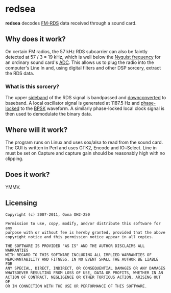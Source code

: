=redsea=
'''redsea''' decodes [http://en.wikipedia.org/wiki/Radio_Data_System FM-RDS] data received through a sound card.

==Why does it work?==
On certain FM radios, the 57 kHz RDS subcarrier can also be faintly detected at
57 / 3 = 19 kHz, which is well below the [http://en.wikipedia.org/wiki/Nyquist_frequency Nyquist frequency] for an ordinary
sound card's [http://en.wikipedia.org/wiki/Analog-to-digital_converter ADC]. This allows us to plug the radio into the computer's Line In
and, using digital filters and other DSP sorcery, extract the RDS data.

===What is this sorcery?===
The upper [http://en.wikipedia.org/wiki/Sideband sideband] of the RDS signal is bandpassed and [http://en.wikipedia.org/wiki/Heterodyning#Up_and_down_converters downconverted] to baseband. A local oscillator signal is generated at 1187.5 Hz and [http://en.wikipedia.org/wiki/Phase-locked_loop phase-locked] to the [http://en.wikipedia.org/wiki/Phase-shift_keying#Binary_phase-shift_keying_.28BPSK.29 BPSK] waveform. A similarly phase-locked local clock signal is then used to demodulate the binary data.

==Where will it work?==
The program runs on Linux and uses sox/alsa to read from the sound card.
The GUI is written in Perl and uses GTK2, Encode and IO::Select. Line in must
be set on Capture and capture gain should be reasonably high with no clipping.

==Does it work?==
YMMV.

==Licensing==
<pre>Copyright (c) 2007-2011, Oona OH2-250

Permission to use, copy, modify, and/or distribute this software for any
purpose with or without fee is hereby granted, provided that the above
copyright notice and this permission notice appear in all copies.

THE SOFTWARE IS PROVIDED "AS IS" AND THE AUTHOR DISCLAIMS ALL WARRANTIES
WITH REGARD TO THIS SOFTWARE INCLUDING ALL IMPLIED WARRANTIES OF
MERCHANTABILITY AND FITNESS. IN NO EVENT SHALL THE AUTHOR BE LIABLE FOR
ANY SPECIAL, DIRECT, INDIRECT, OR CONSEQUENTIAL DAMAGES OR ANY DAMAGES
WHATSOEVER RESULTING FROM LOSS OF USE, DATA OR PROFITS, WHETHER IN AN
ACTION OF CONTRACT, NEGLIGENCE OR OTHER TORTIOUS ACTION, ARISING OUT OF
OR IN CONNECTION WITH THE USE OR PERFORMANCE OF THIS SOFTWARE.</pre>
